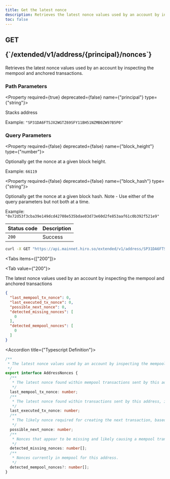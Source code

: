 ```yaml
---
title: Get the latest nonce
description: Retrieves the latest nonce values used by an account by inspecting the mempool and anchored transactions.
toc: false
---
```




<Root>

<API>

<div className='flex-1'>

<h2 className="not-prose mb-2 inline-flex items-center gap-3 font-mono">
  <div className="rounded-lg border px-1 py-0.5 text-xs font-medium border-green-400/50 bg-green-400/20 text-green-600 dark:text-green-400">
    GET
  </div>
  <p className="text-xs">{`/extended/v1/address/{principal}/nonces`}</p>
</h2>

Retrieves the latest nonce values used by an account by inspecting the mempool and anchored transactions.

### Path Parameters

<Property required={true} deprecated={false} name={"principal"} type={"string"}>

Stacks address

<span>Example:  `"SP31DA6FTSJX2WGTZ69SFY11BH51NZMB0ZW97B5P0"`</span>

</Property>

### Query Parameters

<Property required={false} deprecated={false} name={"block_height"} type={"number"}>

Optionally get the nonce at a given block height.

<span>Example:  `66119`</span>

</Property>

<Property required={false} deprecated={false} name={"block_hash"} type={"string"}>

Optionally get the nonce at a given block hash. Note - Use either of the query parameters but not both at a time.

<span>Example:  `"0x72d53f3cba39e149dcd42708e535bdae03d73e60d2fe853aaf61c0b392f521e9"`</span>

</Property>

| Status code | Description |
| :----------- | :----------- |
| `200` | Success |

</div>

<APIExample>

```bash title="curl"
curl -X GET "https://api.mainnet.hiro.so/extended/v1/address/SP31DA6FTSJX2WGTZ69SFY11BH51NZMB0ZW97B5P0/nonces"
```

<Tabs items={["200"]}>

<Tab value={"200"}>

The latest nonce values used by an account by inspecting the mempool and anchored transactions

```json title="Example Response"
{
  "last_mempool_tx_nonce": 0,
  "last_executed_tx_nonce": 0,
  "possible_next_nonce": 0,
  "detected_missing_nonces": [
    0
  ],
  "detected_mempool_nonces": [
    0
  ]
}
```

<Accordions>

<Accordion title={"Typescript Definition"}>

```ts
/**
 * The latest nonce values used by an account by inspecting the mempool and anchored transactions
 */
export interface AddressNonces {
  /**
   * The latest nonce found within mempool transactions sent by this address. Will be null if there are no current mempool transactions for this address.
   */
  last_mempool_tx_nonce: number;
  /**
   * The latest nonce found within transactions sent by this address, including unanchored microblock transactions. Will be null if there are no current transactions for this address.
   */
  last_executed_tx_nonce: number;
  /**
   * The likely nonce required for creating the next transaction, based on the last nonces seen by the API. This can be incorrect if the API's mempool or transactions aren't fully synchronized, even by a small amount, or if a previous transaction is still propagating through the Stacks blockchain network when this endpoint is called.
   */
  possible_next_nonce: number;
  /**
   * Nonces that appear to be missing and likely causing a mempool transaction to be stuck.
   */
  detected_missing_nonces: number[];
  /**
   * Nonces currently in mempool for this address.
   */
  detected_mempool_nonces?: number[];
}

```

</Accordion>

</Accordions>

</Tab>

</Tabs>

</APIExample>

</API>

</Root>
